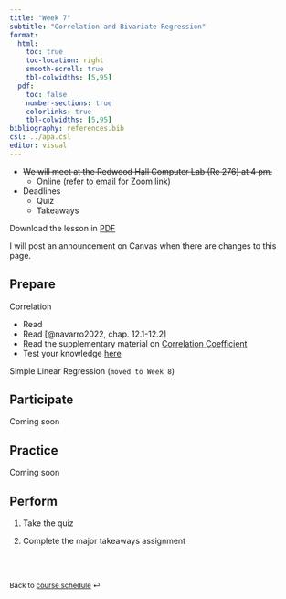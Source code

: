 ```yaml
---
title: "Week 7"
subtitle: "Correlation and Bivariate Regression"
format: 
  html:
    toc: true
    toc-location: right
    smooth-scroll: true
    tbl-colwidths: [5,95]
  pdf:
    toc: false
    number-sections: true
    colorlinks: true
    tbl-colwidths: [5,95]
bibliography: references.bib
csl: ../apa.csl
editor: visual
---
```


::: callout-important
-   ~~We will meet at the Redwood Hall Computer Lab (Re 276) at 4 pm.~~
    -   Online (refer to email for Zoom link)
-   Deadlines
    -   Quiz
    -   Takeaways

Download the lesson in [PDF](week-7.pdf)
:::

::: callout-note
I will post an announcement on Canvas when there are changes to this page.
:::

## Prepare

Correlation

-   Read
-   Read [@navarro2022, chap. 12.1-12.2]
-   Read the supplementary material on [Correlation Coefficient](https://drfurtado.github.io/kin610/supplemental/stats-tests.html#pearson-correlation-coefficient)
-   Test your knowledge [here](https://drfurtado.shinyapps.io/Practice-Questions/#section-practice-questions---bivariate-correlation)

Simple Linear Regression (`moved to Week 8`)

## Participate

Coming soon

## Practice

Coming soon

## Perform

1.  Take the quiz

2.  Complete the major takeaways assignment

<br><br>

::: {style="font-size: 0.875em;"}
Back to [course schedule](/ "Course schedule") ⏎
:::
